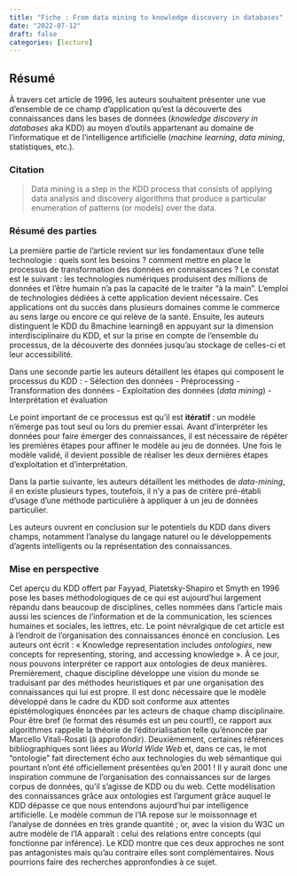 ```yaml
---
title: "Fiche : From data mining to knowledge discovery in databases"
date: "2022-07-12"
draft: false
categories: [lecture]
---
```


## Résumé

À travers cet article de 1996, les auteurs souhaitent présenter une vue d'ensemble de ce champ d'application qu'est la découverte des connaissances dans les bases de données (_knowledge discovery in databases_ aka KDD) au moyen d'outils appartenant au domaine de l'informatique et de l'intelligence artificielle (_machine learning_, _data mining_, statistiques, etc.).

### Citation

> Data mining is a step in the KDD process that consists of applying data analysis and discovery algorithms that produce a particular enumeration of patterns (or models) over the data. 

### Résumé des parties

La première partie de l'article revient sur les fondamentaux d'une telle technologie : quels sont les besoins ? comment mettre en place le processus de transformation des données en connaissances ?
Le constat est le suivant : les technologies numériques produisent des millions de données et l'être humain n'a pas la capacité de le traiter "à la main". L'emploi de technologies dédiées à cette application devient nécessaire. Ces applications ont du succès dans plusieurs domaines comme le commerce au sens large ou encore ce qui relève de la santé.
Ensuite, les auteurs distinguent le KDD du 8machine learning8 en appuyant sur la dimension interdisciplinaire du KDD, et sur la prise en compte de l'ensemble du processus, de la découverte des données jusqu'au stockage de celles-ci et leur accessibilité.

Dans une seconde partie les auteurs détaillent les étapes qui composent le processus du KDD :
- Sélection des données
- Préprocessing
- Transformation des données
- Exploitation des données (_data mining_)
- Interprétation et évaluation

Le point important de ce processus est qu'il est __itératif__ : un modèle n'émerge pas tout seul ou lors du premier essai. Avant d'interpréter les données pour faire émerger des connaissances, il est nécessaire de répéter les premières étapes pour affiner le modèle au jeu de données. Une fois le modèle validé, il devient possible de réaliser les deux dernières étapes d'exploitation et d'interprétation.

Dans la partie suivante, les auteurs détaillent les méthodes de _data-mining_, il en existe plusieurs types, toutefois, il n'y a pas de critère pré-établi d'usage d'une méthode particulière à appliquer à un jeu de données particulier.

Les auteurs ouvrent en conclusion sur le potentiels du KDD dans divers champs, notamment l'analyse du langage naturel ou le développements d'agents intelligents ou la représentation des connaissances.

### Mise en perspective

Cet aperçu du KDD offert par Fayyad, Piatetsky-Shapiro et Smyth en 1996 pose les bases méthodologiques de ce qui est aujourd'hui largement répandu dans beaucoup de disciplines, celles nommées dans l'article mais aussi les sciences de l'information et de la communication, les sciences humaines et sociales, les lettres, etc.
Le point névralgique de cet article est à l'endroit de l'organisation des connaissances énoncé en conclusion. 
Les auteurs ont écrit : « Knowledge representation includes _ontologies_, new concepts for representing, storing, and accessing knowledge ».
À ce jour, nous pouvons interpréter ce rapport aux ontologies de deux manières.
Premièrement, chaque discipline développe une vision du monde se traduisant par des méthodes heuristiques et par une organisation des connaissances qui lui est propre. Il est donc nécessaire que le modèle développé dans le cadre du KDD soit conforme aux attentes épistémologiques énoncées par les acteurs de chaque champ disciplinaire. Pour être bref (le format des résumés est un peu court!), ce rapport aux algorithmes rappelle la théorie de l'éditorialisation telle qu'énoncée par Marcello Vitali-Rosati (à approfondir).
Deuxièmement, certaines références bibliographiques sont liées au _World Wide Web_ et, dans ce cas, le mot "ontologie" fait directement écho aux technologies du web sémantique qui pourtant n'ont été officiellement présentées qu'en 2001 ! Il y aurait donc une inspiration commune de l'organisation des connaissances sur de larges corpus de données, qu'il s'agisse de KDD ou du web. Cette modélisation des connaissances grâce aux ontologies est l'argument grâce auquel le KDD dépasse ce que nous entendons aujourd'hui par intelligence artificielle. Le modèle commun de l'IA repose sur le moissonnage et l'analyse de données en très grande quantité ; or, avec la vision du W3C un autre modèle de l'IA apparaît : celui des relations entre concepts (qui fonctionne par inférence). Le KDD montre que ces deux approches ne sont pas antagonistes mais qu'au contraire elles sont complémentaires. 
Nous pourrions faire des recherches appronfondies à ce sujet.

